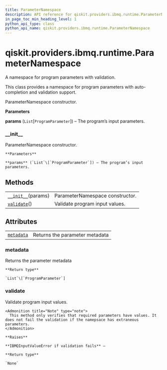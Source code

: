 ```yaml
---
title: ParameterNamespace
description: API reference for qiskit.providers.ibmq.runtime.ParameterNamespace
in_page_toc_min_heading_level: 1
python_api_type: class
python_api_name: qiskit.providers.ibmq.runtime.ParameterNamespace
---
```


# qiskit.providers.ibmq.runtime.ParameterNamespace

<Class id="qiskit.providers.ibmq.runtime.ParameterNamespace" isDedicatedPage={true} github="https://github.com/qiskit/qiskit-ibmq-provider/tree/stable/0.15/qiskit/providers/ibmq/runtime/runtime_program.py" signature="ParameterNamespace(params)" modifiers="class">
  A namespace for program parameters with validation.

  This class provides a namespace for program parameters with auto-completion and validation support.

  ParameterNamespace constructor.

  **Parameters**

  **params** (`List`\[`ProgramParameter`]) – The program’s input parameters.

  ### \_\_init\_\_

  <Function id="qiskit.providers.ibmq.runtime.ParameterNamespace.__init__" signature="__init__(params)">
    ParameterNamespace constructor.

    **Parameters**

    **params** (`List`\[`ProgramParameter`]) – The program’s input parameters.
  </Function>

  ## Methods

  |                                                                                                                                              |                                 |
  | -------------------------------------------------------------------------------------------------------------------------------------------- | ------------------------------- |
  | [`__init__`](#qiskit.providers.ibmq.runtime.ParameterNamespace.__init__ "qiskit.providers.ibmq.runtime.ParameterNamespace.__init__")(params) | ParameterNamespace constructor. |
  | [`validate`](#qiskit.providers.ibmq.runtime.ParameterNamespace.validate "qiskit.providers.ibmq.runtime.ParameterNamespace.validate")()       | Validate program input values.  |

  ## Attributes

  |                                                                                                                                      |                                |
  | ------------------------------------------------------------------------------------------------------------------------------------ | ------------------------------ |
  | [`metadata`](#qiskit.providers.ibmq.runtime.ParameterNamespace.metadata "qiskit.providers.ibmq.runtime.ParameterNamespace.metadata") | Returns the parameter metadata |

  ### metadata

  <Function id="qiskit.providers.ibmq.runtime.ParameterNamespace.metadata" signature="metadata" modifiers="property">
    Returns the parameter metadata

    **Return type**

    `List`\[`ProgramParameter`]
  </Function>

  ### validate

  <Function id="qiskit.providers.ibmq.runtime.ParameterNamespace.validate" signature="validate()">
    Validate program input values.

    <Admonition title="Note" type="note">
      This method only verifies that required parameters have values. It does not fail the validation if the namepsace has extraneous parameters.
    </Admonition>

    **Raises**

    **IBMQInputValueError if validation fails** –

    **Return type**

    `None`
  </Function>
</Class>


